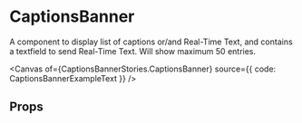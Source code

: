 
<Meta of={CaptionsBannerStories} />

# CaptionsBanner

A component to display list of captions or/and Real-Time Text, and contains a textfield to send Real-Time Text. Will show maximum 50 entries.

<SingleLineBetaBanner content="Real-Time Text functionality is currently in Public Preview" />

<Canvas of={CaptionsBannerStories.CaptionsBanner} source={{ code: CaptionsBannerExampleText }} />

## Props

<ArgTypes of={CaptionsBanner} />
